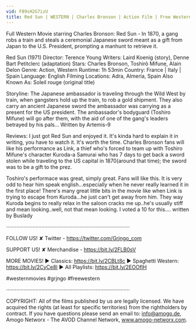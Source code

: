 ```yaml
---
vid: F89sH2G7izU
title: Red Sun | WESTERN | Charles Bronson | Action Film | Free Western Movie | Full Length | English | HD
---
```


Full Western Movie starring Charles Bronson: Red Sun - In 1870, a gang robs a train and steals a ceremonial Japanese sword meant as a gift from Japan to the U.S. President, prompting a manhunt to retrieve it.

Red Sun (1971)
Director: Terence Young
Writers: Laird Koenig (story), Denne Bart Petitclerc (adaptation)
Stars: Charles Bronson, Toshirô Mifune, Alain Delon
Genre: Action, Western
Runtime: 1h 53min
Country: France | Italy | Spain
Language: English
Filming Locations: Adra, Almería, Spain
Also Known As: Soleil rouge (original title)

Storyline:
The Japanese ambassador is traveling through the Wild West by train, when gangsters hold up the train, to rob a gold shipment. They also carry an ancient Japanese sword the ambassador was carrying as a present for the US president. The ambassador's bodyguard (Toshiro Mifune) will go after them, with the aid of one of the gang's leaders betrayed by his pals... Written by Artemis-9

Reviews:
I just got Red Sun and enjoyed it. It's kinda hard to explain it in writing, you have to watch it. It's worth the time. Charles Bronson fans will like his performance as Link, a thief who's forced to team up with Toshiro Mifune's character Kuroda-a Samurai who has 7 days to get back a sword stolen while traveling to the US capital in 1870(around that time); the sword was to be a gift to the prez.

Toshiro's performace was great, simply great. Fans will like this. It is very odd to hear him speak english...especially when he never really learned it in the first place! There's many great little bits in the movie like when Link is trying to escape from Kuroda...he just can't get away from him. They way Kuroda begins to really relax in the saloon cracks me up..he's usually stiff and mean looking..well, not that mean looking. I voted a 10 for this.... written by Buslady

····················································································

FOLLOW US!
✘ Twitter - https://twitter.com/Grjngo_com

SUPPORT US!
✘ Merchandise - https://bit.ly/2FLB0sV

MORE MOVIES! 
► Classics: https://bit.ly/2CBLt8c 
► Spaghetti Western: https://bit.ly/2CyCe8I 
► All Playlists: https://bit.ly/2EOOfIH 

#westernmovies #grjngo #freewestern

····················································································

COPYRIGHT: All of the films published by us are legally licensed. We have acquired the rights (at least for specific territories) from the rightholders by contract. If you have questions please send an email to: info@amogo.de, Amogo Networx - The AVOD Channel Network, www.amogo-networx.com.